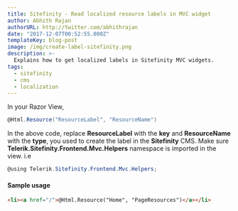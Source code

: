 ```yaml
---
title: Sitefinity - Read localized resource labels in MVC widget
author: Abhith Rajan
authorURL: http://twitter.com/abhithrajan
date: "2017-12-07T00:52:55.000Z"
templateKey: blog-post
image: /img/create-label-sitefinity.png
description: >-
  Explains how to get localized labels in Sitefinity MVC widgets.
tags:
  - sitefinity
  - cms
  - localization
---
```


In your Razor View,

```cs
@Html.Resource("ResourceLabel", "ResourceName")
```

In the above code, replace **ResourceLabel** with the **key** and **ResourceName** with the **type**, you used to create the label in the **Sitefinity** CMS. Make sure **Telerik.Sitefinity.Frontend.Mvc.Helpers** namespace is imported in the view. i.e

```cs
@using Telerik.Sitefinity.Frontend.Mvc.Helpers;
```

#### Sample usage

```html
<li><a href="/">@Html.Resource("Home", "PageResources")</a></li>
```
